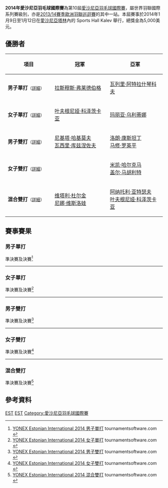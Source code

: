 {{noteTA|G1=Badminton}}
{{infobox badminton event
|name           = 2014年愛沙尼亞羽毛球國際賽
|image          = 
|size           = 
|caption        =
|dates          = 2014年1月9日－1月12日
|number_edition = 第10屆
|level          = 4B
|prize_money    = 5,000美元
|location       = {{EST}}[[塔林|塔林]]
|venue          = Sports Hall Kalev
|previous       = 2013年愛沙尼亞羽毛球國際賽 
|next           = 2015年愛沙尼亞羽毛球國際賽
}}
'''2014年愛沙尼亞羽毛球國際賽'''為第10屆[[愛沙尼亞羽毛球國際賽|愛沙尼亞羽毛球國際賽]]，屬世界羽聯國際系列賽級別，亦是[[2013/14賽季歐洲羽聯巡迴賽|2013/14賽季歐洲羽聯巡迴賽]]的其中一站。本屆賽事於2014年1月9日至1月12日在[[愛沙尼亞|愛沙尼亞]][[塔林|塔林]]內的 Sports Hall Kalev 舉行，總獎金為5,000美元。

== 優勝者 ==
{| class=wikitable style="font-size:small"
!width="200"|項目
!width="250"|冠軍
!width="250"|亞軍
|-
|'''男子單打'''<small>（[[#男子單打|詳細]]）</small>
|{{flagicon|DEN}} [[拉斯穆斯·弗莱德伯格|拉斯穆斯·弗莱德伯格]]
|{{flagicon|UKR}} [[瓦列里·阿特拉什琴科夫|瓦列里·阿特拉什琴科夫]]
|-
|'''女子單打'''<small>（[[#女子單打|詳細]]）</small>
|{{flagicon|RUS}} [[叶夫根尼娅·科泽茨卡亚|叶夫根尼娅·科泽茨卡亚]]
|{{flagicon|UKR}} [[玛丽亚·乌利蒂娜|玛丽亚·乌利蒂娜]]
|-
|'''男子雙打'''<small>（[[#男子雙打|詳細]]）</small>
|{{flagicon|RUS}} [[尼基塔·哈基莫夫|尼基塔·哈基莫夫]]<br/>{{flagicon|RUS}} [[瓦西里·库兹涅佐夫|瓦西里·库兹涅佐夫]]
|{{flagicon|FRA}} [[洛朗·康斯坦丁|洛朗·康斯坦丁]]<br/>{{flagicon|FRA}} [[马修·罗英平|马修·罗英平]]
|-
|'''女子雙打'''<small>（[[#女子雙打|詳細]]）</small>
|{{nowrap|{{flagicon|RUS}} [[安娜斯塔西亚·切尔维亚科娃|安娜斯塔西亚·切尔维亚科娃]]<br/>{{flagicon|RUS}} [[尼娜·维斯洛娃|尼娜·维斯洛娃]]}}
|{{flagicon|NED}} [[米凯·哈尔克马|米凯·哈尔克马]]<br/>{{flagicon|NED}} [[盖尔·马胡利特|盖尔·马胡利特]]
|-
|'''混合雙打'''<small>（[[#混合雙打|詳細]]）</small>
|{{flagicon|RUS}} [[维塔利·杜尔金|维塔利·杜尔金]]<br/>{{flagicon|RUS}} [[尼娜·维斯洛娃|尼娜·维斯洛娃]]
|{{flagicon|RUS}} [[阿纳托利·亚特瑟夫|阿纳托利·亚特瑟夫]]<br/>{{flagicon|RUS}} [[叶夫根尼娅·科泽茨卡亚|叶夫根尼娅·科泽茨卡亚]]
|}

== 賽事賽果 ==
=== 男子單打 ===
;準決賽及決賽<ref name="MS">[http://www.tournamentsoftware.com/sport/draw.aspx?id=79CFCCCA-5B67-4799-8902-122E4EEF3D16&draw=2 YONEX Estonian International 2014 男子單打] tournamentsoftware.com {{en}}</ref>
{{4TeamBracket-Tennis3-v2
| team-width=200
| RD1-seed1=
| RD1-team1={{flagicon|DEN}} [[斯特芬·拉斯姆森|斯特芬·拉斯姆森]]
| RD1-score1-1=17
| RD1-score1-2=12
| RD1-score1-3=
| RD1-seed2=7
| RD1-team2='''{{flagicon|UKR}} [[瓦列里·阿特拉什琴科夫|瓦列里·阿特拉什琴科夫]]
| RD1-score2-1='''21
| RD1-score2-2='''21
| RD1-score2-3=

| RD1-seed3=6
| RD1-team3='''{{flagicon|DEN}} [[拉斯穆斯·弗莱德伯格|拉斯穆斯·弗莱德伯格]]
| RD1-score3-1='''21
| RD1-score3-2='''21
| RD1-score3-3=
| RD1-seed4=
| RD1-team4={{flagicon|POL}} [[阿德里安·齐奥尔科|阿德里安·齐奥尔科]]
| RD1-score4-1=13
| RD1-score4-2=12
| RD1-score4-3=

| RD2-seed1=7
| RD2-team1={{flagicon|UKR}} [[瓦列里·阿特拉什琴科夫|瓦列里·阿特拉什琴科夫]]
| RD2-score1-1=14
| RD2-score1-2=14
| RD2-score1-3=
| RD2-seed2=6
| RD2-team2='''{{flagicon|DEN}} [[拉斯穆斯·弗莱德伯格|拉斯穆斯·弗莱德伯格]]
| RD2-score2-1='''21
| RD2-score2-2='''21
| RD2-score2-3=
}}
----

=== 女子單打 ===
;準決賽及決賽<ref name="WS">[http://www.tournamentsoftware.com/sport/draw.aspx?id=79CFCCCA-5B67-4799-8902-122E4EEF3D16&draw=4 YONEX Estonian International 2014 女子單打] tournamentsoftware.com {{en}}</ref>
{{4TeamBracket-Tennis3-v2
| team-width=200
| RD1-seed1=6
| RD1-team1={{flagicon|NED}} [[苏拉娅·德维什·艾贝尔根|苏拉娅·德维什·艾贝尔根]]
| RD1-score1-1=16
| RD1-score1-2=20
| RD1-score1-3=
| RD1-seed2=3
| RD1-team2='''{{flagicon|UKR}} [[玛丽亚·乌利蒂娜|玛丽亚·乌利蒂娜]]
| RD1-score2-1='''21
| RD1-score2-2='''22
| RD1-score2-3=

| RD1-seed3=
| RD1-team3={{flagicon|FRA}} [[戴尔芬·兰萨克|戴尔芬·兰萨克]]
| RD1-score3-1='''21
| RD1-score3-2=9
| RD1-score3-3=14
| RD1-seed4=
| RD1-team4='''{{flagicon|RUS}} [[叶夫根尼娅·科泽茨卡亚|叶夫根尼娅·科泽茨卡亚]]
| RD1-score4-1=16
| RD1-score4-2='''21
| RD1-score4-3='''21

| RD2-seed1=3
| RD2-team1={{flagicon|UKR}} [[玛丽亚·乌利蒂娜|玛丽亚·乌利蒂娜]]
| RD2-score1-1=16
| RD2-score1-2=21
| RD2-score1-3=
| RD2-seed2=
| RD2-team2='''{{flagicon|RUS}} [[叶夫根尼娅·科泽茨卡亚|叶夫根尼娅·科泽茨卡亚]]
| RD2-score2-1='''21
| RD2-score2-2='''23
| RD2-score2-3=
}}
----

=== 男子雙打 ===
;準決賽及決賽<ref name="MD">[http://www.tournamentsoftware.com/sport/draw.aspx?id=79CFCCCA-5B67-4799-8902-122E4EEF3D16&draw=6 YONEX Estonian International 2014 男子雙打] tournamentsoftware.com {{en}}</ref>
{{4TeamBracket-Tennis3-v2
| team-width=200
| RD1-seed1=1
| RD1-team1='''{{flagicon|RUS}} [[尼基塔·哈基莫夫|尼基塔·哈基莫夫]]<br/> {{flagicon|RUS}} [[瓦西里·库兹涅佐夫|瓦西里·库兹涅佐夫]]
| RD1-score1-1=18
| RD1-score1-2='''21
| RD1-score1-3='''21
| RD1-seed2=
| RD1-team2={{flagicon|GER}} [[约翰尼斯·皮斯托留斯|约翰尼斯·皮斯托留斯]]<br/> {{flagicon|GER}} [[马文·埃米尔·塞德尔|马文·埃米尔·塞德尔]]
| RD1-score2-1='''21
| RD1-score2-2=19
| RD1-score2-3=18

| RD1-seed3=
| RD1-team3={{flagicon|NED}} [[鲁宾·吉尔|鲁宾·吉尔]]<br/> {{flagicon|NED}} [[罗宾·塔博林|罗宾·塔博林]]
| RD1-score3-1=16
| RD1-score3-2=10
| RD1-score3-3=
| RD1-seed4=2
| RD1-team4='''{{flagicon|FRA}} [[洛朗·康斯坦丁|洛朗·康斯坦丁]]<br/> {{flagicon|FRA}} [[马修·罗英平|马修·罗英平]]
| RD1-score4-1='''21
| RD1-score4-2='''21
| RD1-score4-3=

| RD2-seed1=1
| RD2-team1='''{{flagicon|RUS}} [[尼基塔·哈基莫夫|尼基塔·哈基莫夫]]<br/> {{flagicon|RUS}} [[瓦西里·库兹涅佐夫|瓦西里·库兹涅佐夫]]
| RD2-score1-1=14
| RD2-score1-2='''21
| RD2-score1-3='''21
| RD2-seed2=2
| RD2-team2={{flagicon|FRA}} [[洛朗·康斯坦丁|洛朗·康斯坦丁]]<br/> {{flagicon|FRA}} [[马修·罗英平|马修·罗英平]]
| RD2-score2-1='''21
| RD2-score2-2=13
| RD2-score2-3=19
}}
----

=== 女子雙打 ===
;準決賽及決賽<ref name="WD">[http://www.tournamentsoftware.com/sport/draw.aspx?id=79CFCCCA-5B67-4799-8902-122E4EEF3D16&draw=7 YONEX Estonian International 2014 女子雙打] tournamentsoftware.com {{en}}</ref>
{{4TeamBracket-Tennis3-v2
| team-width=200
| RD1-seed1=1
| RD1-team1='''{{nowrap|{{flagicon|RUS}} [[安娜斯塔西亚·切尔维亚科娃|安娜斯塔西亚·切尔维亚科娃]]<br/> {{flagicon|RUS}} [[尼娜·维斯洛娃|尼娜·维斯洛娃]]}}
| RD1-score1-1=
| RD1-score1-2=
| RD1-score1-3=
| RD1-seed2=
| RD1-team2={{flagicon|UKR}} [[尤利娅·卡扎里诺娃|尤利娅·卡扎里诺娃]]<br/> {{flagicon|UKR}} [[玛丽亚·鲁德|玛丽亚·鲁德]] (棄權)
| RD1-score2-1=
| RD1-score2-2=
| RD1-score2-3=

| RD1-seed3=
| RD1-team3='''{{flagicon|NED}} [[米凯·哈尔克马|米凯·哈尔克马]]<br/> {{flagicon|NED}} [[盖尔·马胡利特|盖尔·马胡利特]]
| RD1-score3-1='''21
| RD1-score3-2='''21
| RD1-score3-3=
| RD1-seed4=2
| RD1-team4={{flagicon|WAL}} [[莎拉·托马斯|莎拉·托马斯]]<br/> {{flagicon|WAL}} [[卡丽莎·特纳|卡丽莎·特纳]]
| RD1-score4-1=18
| RD1-score4-2=17
| RD1-score4-3=

| RD2-seed1=1
| RD2-team1='''{{nowrap|{{flagicon|RUS}} [[安娜斯塔西亚·切尔维亚科娃|安娜斯塔西亚·切尔维亚科娃]]<br/> {{flagicon|RUS}} [[尼娜·维斯洛娃|尼娜·维斯洛娃]]}}
| RD2-score1-1='''21
| RD2-score1-2='''21
| RD2-score1-3=
| RD2-seed2=
| RD2-team2={{flagicon|NED}} [[米凯·哈尔克马|米凯·哈尔克马]]<br/> {{flagicon|NED}} [[盖尔·马胡利特|盖尔·马胡利特]]
| RD2-score2-1=9
| RD2-score2-2=12
| RD2-score2-3=
}}
----

=== 混合雙打 ===
;準決賽及決賽<ref name="XD">[http://www.tournamentsoftware.com/sport/draw.aspx?id=79CFCCCA-5B67-4799-8902-122E4EEF3D16&draw=9 YONEX Estonian International 2014 混合雙打] tournamentsoftware.com {{en}}</ref>
{{4TeamBracket-Tennis3-v2
| team-width=200
| RD1-seed1=1
| RD1-team1='''{{flagicon|RUS}} [[维塔利·杜尔金|维塔利·杜尔金]]<br/> {{flagicon|RUS}} [[尼娜·维斯洛娃|尼娜·维斯洛娃]]
| RD1-score1-1='''21
| RD1-score1-2='''21
| RD1-score1-3=
| RD1-seed2=7
| RD1-team2={{flagicon|NED}} [[罗宾·塔博林|罗宾·塔博林]]<br/> {{flagicon|NED}} [[米凯·哈尔克马|米凯·哈尔克马]]
| RD1-score2-1=10
| RD1-score2-2=17
| RD1-score2-3=

| RD1-seed3=6
| RD1-team3='''{{flagicon|RUS}} [[阿纳托利·亚特瑟夫|阿纳托利·亚特瑟夫]]<br/> {{flagicon|RUS}} [[叶夫根尼娅·科泽茨卡亚|叶夫根尼娅·科泽茨卡亚]]
| RD1-score3-1='''21
| RD1-score3-2='''21
| RD1-score3-3=
| RD1-seed4=5
| RD1-team4={{flagicon|FIN}} [[安东·凯斯提|安东·凯斯提]]<br/> {{flagicon|FIN}} [[珍妮·奈斯特倫|珍妮·奈斯特倫]]
| RD1-score4-1=18
| RD1-score4-2=14
| RD1-score4-3=

| RD2-seed1=1
| RD2-team1='''{{flagicon|RUS}} [[维塔利·杜尔金|维塔利·杜尔金]]<br/> {{flagicon|RUS}} [[尼娜·维斯洛娃|尼娜·维斯洛娃]]
| RD2-score1-1='''24
| RD2-score1-2=14
| RD2-score1-3='''21
| RD2-seed2=6
| RD2-team2={{flagicon|RUS}} [[阿纳托利·亚特瑟夫|阿纳托利·亚特瑟夫]]<br/> {{flagicon|RUS}} [[叶夫根尼娅·科泽茨卡亚|叶夫根尼娅·科泽茨卡亚]]
| RD2-score2-1=22
| RD2-score2-2='''21
| RD2-score2-3=16
}}

== 參考資料 ==
{{Reflist}}

[[Category:2014年世界羽聯國際系列賽|EST]]
[[Category:2013/14賽季歐洲羽聯巡迴賽|EST]]
[[Category:愛沙尼亞羽毛球國際賽|Category:愛沙尼亞羽毛球國際賽]]